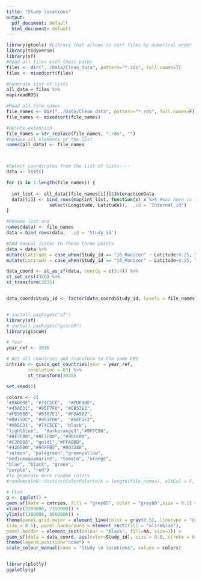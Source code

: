 ```yaml
---
title: "Study locations"
output:
  pdf_document: default
  html_document: default
---
```


```r
library(gtools) #Library that allows to sort files by numerical order
library(tidyverse)
library(sf)
#Read all files with their paths
files <- dir("../Data/Clean_data", pattern="*.rds", full.names=T)
files <- mixedsort(files)

#Generate list of lists
all_data = files %>%
map(readRDS) 

#Read all file names
file_names <- dir("../Data/Clean_data", pattern="*.rds", full.names=F)
file_names <- mixedsort(file_names)

#Delete extension
file_names = str_replace(file_names, ".rds", "")
#Rename all elements of the list
names(all_data) <- file_names



#Select coordinates from the list of lists----
data <- list()

for (i in 1:length(file_names)) {
  
  int_list <- all_data[[file_names[i]]]$InteractionData
  data[[i]] <- bind_rows(map(int_list, function(x) x %>% #map here is the same as a lapply
                select(Longitude, Latitude)),  .id = 'Internal_id')
}

#Rename list and 
names(data) <- file_names
data = bind_rows(data,  .id = 'Study_id')

#Add manual jitter to these three points
data = data %>% 
mutate(Latitude = case_when(Study_id == "16_Manicor" ~ Latitude+0.25, TRUE ~ Latitude)) %>% mutate(Latitude = case_when(Study_id == "17_Manicor" ~ Latitude+0.25, TRUE ~ Latitude)) %>%
mutate(Latitude = case_when(Study_id == "18_Manicor" ~ Latitude+0.25, TRUE ~ Latitude))

data_coord <- st_as_sf(data, coords = c(3:4)) %>% 
st_set_crs(4326) %>% 
st_transform(3035)


data_coord$Study_id <- factor(data_coord$Study_id, levels = file_names)


# install.packages("sf")
library(sf)
# install.packages("giscoR")
library(giscoR)

# Year
year_ref <- 2016

# Get all countries and transform to the same CRS
cntries <- gisco_get_countries(year = year_ref,
        resolution = 03) %>%
        st_transform(3035)

set.seed(1)

colors <- c(
"#8AD69E", "#74C5CE",  "#FDE9DE",
"#45A631", "#95F7F0", "#CB53E1",
"#FE90BB", "#B187E1", "#F8A982", 
"#0075DC", "#993F00",  "#5EF1F2", 
"#005C31", "#74C5CE", "black", 
"lightblue",  "darkorange3","#8F7C00",
"#8F7C00","#8F7C00", "#9DCC00", 
"#C20088", "gold1","#FFA8BB",
"#426600","#94FFB5","#003380",  
"salmon", "palegreen","greenyellow",
"mediumaquamarine", "tomato", "orange", 
"blue", "black", "green",
"purple", "red")
#To generate more random colors 
#randomcoloR::distinctColorPalette(k = length(file_names), altCol = F, runTsne = T)

# Plot
g <- ggplot() +
geom_sf(data = cntries, fill = "grey85", color = "grey60",size = 0.1) +
xlim(c(2200000, 7150000)) +
ylim(c(1380000, 5500000)) +
theme(panel.grid.major = element_line(color = gray(0.5), linetype = "dashed", 
size = 0.5), panel.background = element_rect(fill = "aliceblue"),
panel.border = element_rect(colour = "black", fill=NA, size=1)) +
geom_sf(data = data_coord, aes(color=Study_id), size = 0.8, stroke = 0, shape = 16) +
theme(legend.position="none") + 
scale_colour_manual(name = "Study \n locations", values = colors) 


library(plotly)
ggplotly(g)

```

